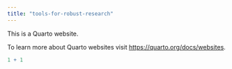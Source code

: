 ```yaml
---
title: "tools-for-robust-research"
---
```


This is a Quarto website.

To learn more about Quarto websites visit <https://quarto.org/docs/websites>.

```r
1 + 1
```
